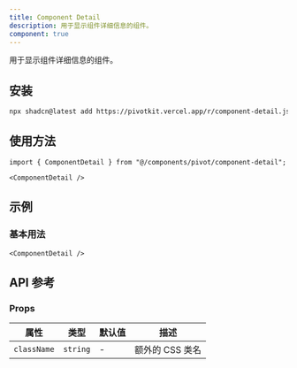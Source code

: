```yaml
---
title: Component Detail
description: 用于显示组件详细信息的组件。
component: true
---
```


用于显示组件详细信息的组件。

<ComponentPreview name="component-detail-demo" />

## 安装

```bash
npx shadcn@latest add https://pivotkit.vercel.app/r/component-detail.json
```

## 使用方法

```tsx
import { ComponentDetail } from "@/components/pivot/component-detail";
```

```tsx
<ComponentDetail />
```

## 示例

### 基本用法

```tsx
<ComponentDetail />
```

## API 参考

### Props

| 属性        | 类型     | 默认值 | 描述            |
| ----------- | -------- | ------ | --------------- |
| `className` | `string` | -      | 额外的 CSS 类名 |
